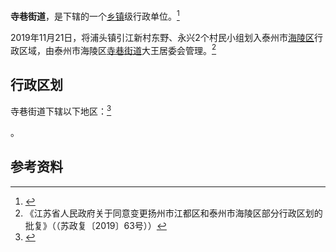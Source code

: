 {{中国乡级行政区|32/12/02/052/000
| 总面积 = 32.09平方公里
| 总人口 = 4.37万人
| 电话区号 = 523
}}

'''寺巷街道'''，是{{PRC admin/fullname|32/12/02/052/000|3}}下辖的一个[[乡镇|乡镇]]级行政单位。<ref>{{PRC admin/ref sgc|{{PRC admin/parent|32/12/02/052/000}}}}</ref>

2019年11月21日，将浦头镇引江新村东野、永兴2个村民小组划入泰州市[[海陵区|海陵区]]行政区域，由泰州市海陵区[[寺巷街道|寺巷街道]]大王居委会管理。<ref>《江苏省人民政府关于同意变更扬州市江都区和泰州市海陵区部分行政区划的批复》（（苏政复〔2019〕63号））</ref>

== 行政区划 ==

寺巷街道下辖以下地区：<ref>{{PRC admin/ref sgc|32/12/02/052/000}}</ref>

{{PRC admin/children|32/12/02/052/000}}。

== 参考资料 ==

{{reflist}}

{{PRC admin/navcat|32/12/02/052/000}}
